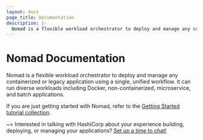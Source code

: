 ```yaml
---
layout: docs
page_title: Documentation
description: |-
  Nomad is a flexible workload orchestrator to deploy and manage any containerized or legacy application using a single, unified workflow. It can run diverse workloads including Docker, non-containerized, microservice, and batch applications.
---
```


# Nomad Documentation

Nomad is a flexible workload orchestrator to deploy and manage any containerized
or legacy application using a single, unified workflow. It can run diverse
workloads including Docker, non-containerized, microservice, and batch
applications.

If you are just getting started with Nomad, refer to the [Getting
Started tutorial collection][gs].

~> Interested in talking with HashiCorp about your experience building, deploying,
or managing your applications? [Set up a time to chat!](https://forms.gle/2tAmxJbyPbcL2nRW9)

[gs]: /nomad/tutorials/get-started
